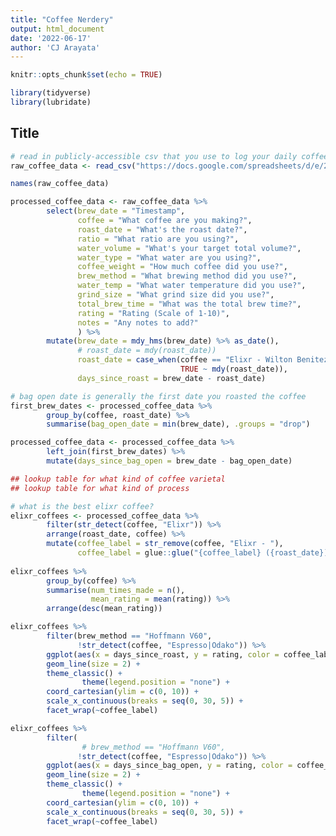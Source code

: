 ```yaml
---
title: "Coffee Nerdery"
output: html_document
date: '2022-06-17'
author: 'CJ Arayata'
---
```


```r
knitr::opts_chunk$set(echo = TRUE)
```


```r
library(tidyverse)
library(lubridate)
```

## Title

```r

# read in publicly-accessible csv that you use to log your daily coffee making
raw_coffee_data <- read_csv("https://docs.google.com/spreadsheets/d/e/2PACX-1vRFRdo6gr0uTa3LNSdcMXdAq0MGQcb3OLKKnbpVxYOMogTvnZEHhiEvlQo4SZLJfHXaBVtCAjxZGX7J/pub?gid=3766389&single=true&output=csv")

names(raw_coffee_data)

processed_coffee_data <- raw_coffee_data %>% 
        select(brew_date = "Timestamp",
               coffee = "What coffee are you making?",
               roast_date = "What's the roast date?",
               ratio = "What ratio are you using?",
               water_volume = "What's your target total volume?",
               water_type = "What water are you using?",
               coffee_weight = "How much coffee did you use?",
               brew_method = "What brewing method did you use?",
               water_temp = "What water temperature did you use?",
               grind_size = "What grind size did you use?",
               total_brew_time = "What was the total brew time?",
               rating = "Rating (Scale of 1-10)",
               notes = "Any notes to add?"
               ) %>% 
        mutate(brew_date = mdy_hms(brew_date) %>% as_date(),
               # roast_date = mdy(roast_date))
               roast_date = case_when(coffee == "Elixr - Wilton Benitez" ~ as_date("2022-05-12"),
                                      TRUE ~ mdy(roast_date)),
               days_since_roast = brew_date - roast_date)

# bag open date is generally the first date you roasted the coffee
first_brew_dates <- processed_coffee_data %>% 
        group_by(coffee, roast_date) %>%
        summarise(bag_open_date = min(brew_date), .groups = "drop")

processed_coffee_data <- processed_coffee_data %>% 
        left_join(first_brew_dates) %>% 
        mutate(days_since_bag_open = brew_date - bag_open_date)

## lookup table for what kind of coffee varietal
## lookup table for what kind of process

# what is the best elixr coffee?
elixr_coffees <- processed_coffee_data %>% 
        filter(str_detect(coffee, "Elixr")) %>% 
        arrange(roast_date, coffee) %>% 
        mutate(coffee_label = str_remove(coffee, "Elixr - "),
               coffee_label = glue::glue("{coffee_label} ({roast_date})"))
        
elixr_coffees %>%        
        group_by(coffee) %>% 
        summarise(num_times_made = n(),
                  mean_rating = mean(rating)) %>% 
        arrange(desc(mean_rating))

elixr_coffees %>% 
        filter(brew_method == "Hoffmann V60",
               !str_detect(coffee, "Espresso|Odako")) %>% 
        ggplot(aes(x = days_since_roast, y = rating, color = coffee_label)) +
        geom_line(size = 2) +
        theme_classic() +
                theme(legend.position = "none") +
        coord_cartesian(ylim = c(0, 10)) +
        scale_x_continuous(breaks = seq(0, 30, 5)) +
        facet_wrap(~coffee_label)

elixr_coffees %>% 
        filter(
                # brew_method == "Hoffmann V60",
               !str_detect(coffee, "Espresso|Odako")) %>% 
        ggplot(aes(x = days_since_bag_open, y = rating, color = coffee_label)) +
        geom_line(size = 2) +
        theme_classic() +
                theme(legend.position = "none") +
        coord_cartesian(ylim = c(0, 10)) +
        scale_x_continuous(breaks = seq(0, 30, 5)) +
        facet_wrap(~coffee_label)
```
